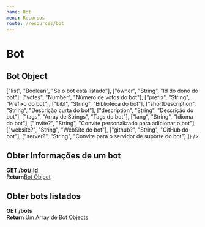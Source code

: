 ```yaml
---
name: Bot
menu: Recursos
route: /resources/bot
---
```



# Bot

## Bot Object

<Table title="Estrutura do Bot" params={[
  ["id", "String", "Id do bot"],
  ["username", "String", "Nome do bot"],
  ["discriminator", "String", "Discriminador do bot"],
  ["avatar", "String", "URL do avatar do bot"],
  ["status", "String", "Status do bot"],
  ["streaming", "Boolean", "Se o bot está transmitindo"],
  
  ["list", "Boolean", "Se o bot está listado"],
  ["owner", "String", "Id do dono do bot"],
  ["votes", "Number", "Número de votos do bot"],
  ["prefix", "String", "Prefixo do bot"],
  ["bibl", "String", "Biblioteca do bot"],
  ["shortDescription", "String", "Descrição curta do bot"],
  ["description", "String", "Descrição do bot"],
  ["tags", "Array de Strings", "Tags do bot"],
  ["lang", "String", "Idioma do bot"],
  ["invite?", "String", "Convite personalizado para adicionar o bot"],
  ["website?", "String", "WebSite do bot"],
  ["github?", "String", "GitHub do bot"],
  ["server?", "String", "Convite para o servidor de suporte do bot"]
]} />

## Obter Informações de um bot
<strong>
  <span className="get">GET</span> /bot/:id
</strong>
<br />
<strong className="get">Return</strong> <a href="#bot-object">Bot Object</a>

## Obter bots listados
<strong>
  <span className="get">GET</span> /bots
</strong>
<br />
<strong className="get">Return</strong> Um Array de <a href="#bot-object">Bot Objects</a>